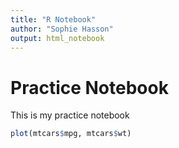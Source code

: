```yaml
---
title: "R Notebook"
author: "Sophie Hasson"
output: html_notebook
---
```


# Practice Notebook
This is my practice notebook

```r
plot(mtcars$mpg, mtcars$wt)

```
